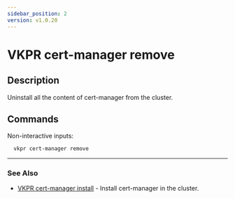 ```yaml
---
sidebar_position: 2
version: v1.0.20
---
```


# VKPR cert-manager remove

## Description

Uninstall all the content of cert-manager from the cluster.

## Commands

Non-interactive inputs:

```bash
  vkpr cert-manager remove
```

---

### See Also

- [VKPR cert-manager install](/docs/commands/cert-manager/vkpr_cert-manager_install) - Install cert-manager in the cluster.
